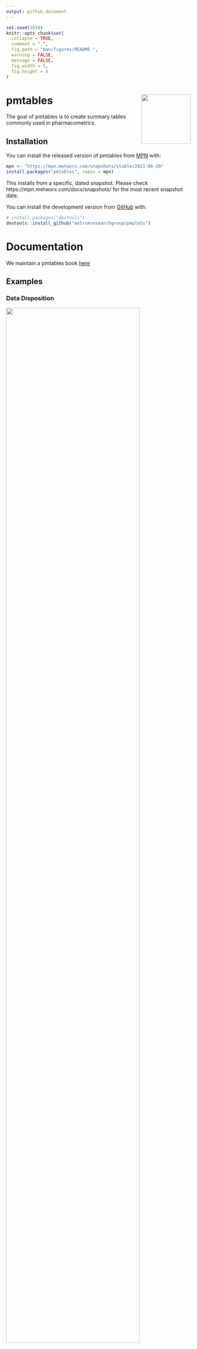 ```yaml
---
output: github_document
---
```


<!-- README.md is generated from README.Rmd. Please edit that file -->

```r
set.seed(1010)
knitr::opts_chunk$set(
  collapse = TRUE,
  comment = ".",
  fig.path = "man/figures/README-",
  warning = FALSE, 
  message = FALSE,
  fig.width = 5, 
  fig.height = 4
)
```


# pmtables <img align="right" src = "man/figures/metrum_pmtables_git_logo.png" width="135px">

<!-- badges: start -->
<!-- badges: end -->

The goal of pmtables is to create summary tables commonly used in 
pharmacometrics.

## Installation

You can install the released version of pmtables from [MPN](https://mpn.metworx.com/docs/) with:


```r
mpn <- "https://mpn.metworx.com/snapshots/stable/2021-06-20"
install.packages("pmtables", repos = mpn)
```

This installs from a specific, dated snapshot. Please check 
https://mpn.metworx.com/docs/snapshots/ for the most recent snapshot date.

You can install the development version from [GitHub](https://github.com/) with:

``` r
# install.packages("devtools")
devtools::install_github("metrumresearchgroup/pmplots")
```

# Documentation 

We maintain a pmtables book [here](https://github.com/metrumresearchgroup/pmt-book)


## Examples

### Data Disposition
![](man/figures/table-1.png){ width=85% }

### Continuous Covariate Summary
![](man/figures/table-2.png){ width=85% }

### Discrete Covariate Summary
![](man/figures/table-3.png){ width=85% }


# Examples in working docs

- General table examples: [inst/demo-table.pdf](https://github.com/metrumresearchgroup/pmtables/blob/develop/inst/demo-table.pdf) 

- General tables - pipe interface: [inst/demo-pipe.pdf](https://github.com/metrumresearchgroup/pmtables/blob/develop/inst/demo-pipe.pdf) 
- Standard table examples: [inst/demo-pmtable.pdf](https://github.com/metrumresearchgroup/pmtables/blob/develop/inst/demo-pmtable.pdf)

- Long table examples: [inst/demo-longtable.pdf](https://github.com/metrumresearchgroup/pmtables/blob/develop/inst/demo-longtable.pdf)

- What is sanitized: [inst/demo-sanitize.pdf](https://github.com/metrumresearchgroup/pmtables/blob/develop/inst/demo-sanitize.pdf)
